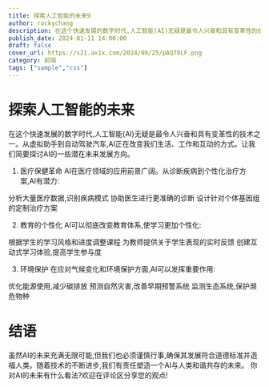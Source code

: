 ```yaml
---
title: 探索人工智能的未来9
author: rockychang
description: 在这个快速发展的数字时代,人工智能(AI)无疑是最令人兴奋和具有变革性的技术之一。从虚拟助手到自动驾驶汽车,AI正在改变我们生活、工作和互动的方式。
publish_date: 2024-01-11 14:00:00
draft: false
cover_url: https://s21.ax1x.com/2024/09/25/pAQ78LF.png
category: 前端
tags: ["sample","css"]
---
```


# 探索人工智能的未来
在这个快速发展的数字时代,人工智能(AI)无疑是最令人兴奋和具有变革性的技术之一。从虚拟助手到自动驾驶汽车,AI正在改变我们生活、工作和互动的方式。让我们简要探讨AI的一些潜在未来发展方向。
1. 医疗保健革命
   AI在医疗领域的应用前景广阔。从诊断疾病到个性化治疗方案,AI有潜力:

分析大量医疗数据,识别疾病模式
协助医生进行更准确的诊断
设计针对个体基因组的定制治疗方案

2. 教育的个性化
   AI可以彻底改变教育体系,使学习更加个性化:

根据学生的学习风格和进度调整课程
为教师提供关于学生表现的实时反馈
创建互动式学习体验,提高学生参与度

3. 环境保护
   在应对气候变化和环境保护方面,AI可以发挥重要作用:

优化能源使用,减少碳排放
预测自然灾害,改善早期预警系统
监测生态系统,保护濒危物种

# 结语
虽然AI的未来充满无限可能,但我们也必须谨慎行事,确保其发展符合道德标准并造福人类。随着技术的不断进步,我们有责任塑造一个AI与人类和谐共存的未来。
你对AI的未来有什么看法?欢迎在评论区分享您的观点!
